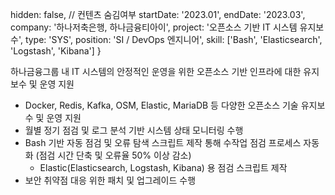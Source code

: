   hidden: false, // 컨텐츠 숨김여부
  startDate: '2023.01',
  endDate: '2023.03',
  company: '하나저축은행, 하나금융티아이',
  project: '오픈소스 기반 IT 시스템 유지보수',
  type: 'SYS',
  position: 'SI / DevOps 엔지니어',
  skill: ['Bash', 'Elasticsearch', 'Logstash', 'Kibana']
} 

하나금융그룹 내 IT 시스템의 안정적인 운영을 위한 오픈소스 기반 인프라에 대한 유지보수 및 운영 지원
- Docker, Redis, Kafka, OSM, Elastic, MariaDB 등 다양한 오픈소스 기술 유지보수 및 운영 지원
- 월별 정기 점검 및 로그 분석 기반 시스템 상태 모니터링 수행
- Bash 기반 자동 점검 및 오류 탐색 스크립트 제작 통해 수작업 점검 프로세스 자동화 (점검 시간 단축 및 오류율 50% 이상 감소)
  - Elastic(Elasticsearch, Logstash, Kibana) 용 점검 스크립트 제작
- 보안 취약점 대응 위한 패치 및 업그레이드 수행
